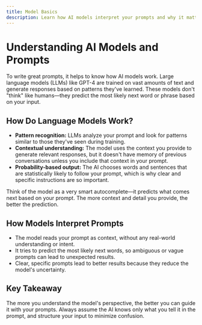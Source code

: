 ```yaml
---
title: Model Basics
description: Learn how AI models interpret your prompts and why it matters.
---
```


# Understanding AI Models and Prompts

To write great prompts, it helps to know how AI models work. Large language models (LLMs) like GPT-4 are trained on vast amounts of text and generate responses based on patterns they've learned. These models don't "think" like humans—they predict the most likely next word or phrase based on your input.

## How Do Language Models Work?

- **Pattern recognition:** LLMs analyze your prompt and look for patterns similar to those they've seen during training.
- **Contextual understanding:** The model uses the context you provide to generate relevant responses, but it doesn't have memory of previous conversations unless you include that context in your prompt.
- **Probability-based output:** The AI chooses words and sentences that are statistically likely to follow your prompt, which is why clear and specific instructions are so important.

<Callout type="tip">
  Think of the model as a very smart autocomplete—it predicts what comes next
  based on your prompt. The more context and detail you provide, the better the
  prediction.
</Callout>

## How Models Interpret Prompts

- The model reads your prompt as context, without any real-world understanding or intent.
- It tries to predict the most likely next words, so ambiguous or vague prompts can lead to unexpected results.
- Clear, specific prompts lead to better results because they reduce the model's uncertainty.

## Key Takeaway

The more you understand the model's perspective, the better you can guide it with your prompts. Always assume the AI knows only what you tell it in the prompt, and structure your input to minimize confusion.
